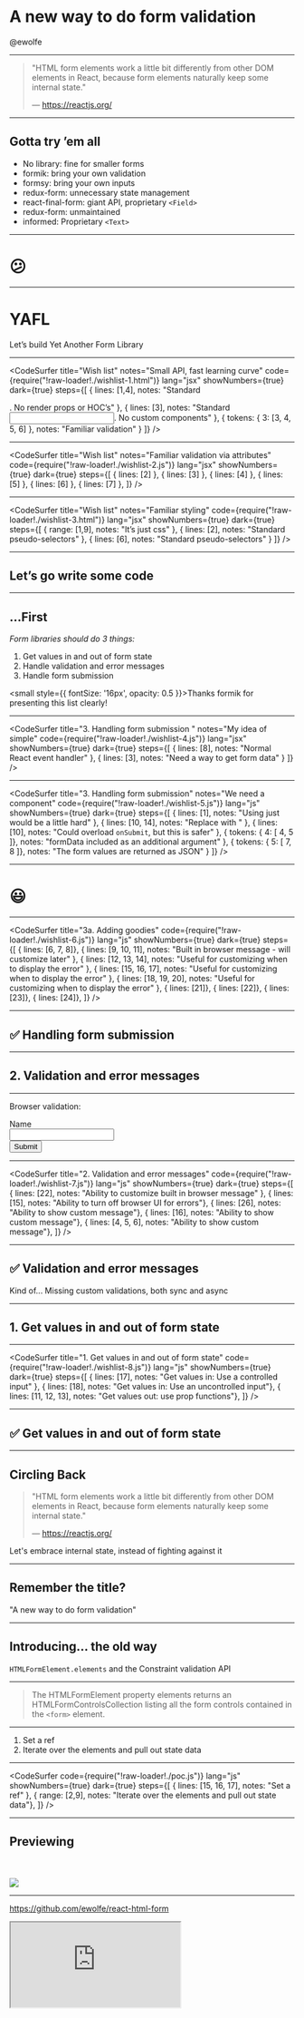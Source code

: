 
# A new way to do form validation

@ewolfe

---

> "HTML form elements work a little bit differently from other DOM elements in React, because form elements naturally keep some internal state."
>
> — https://reactjs.org/

---

## Gotta try ’em all

- No library: fine for smaller forms
- formik: bring your own validation
- formsy: bring your own inputs
- redux-form: unnecessary state management
- react-final-form: giant API, proprietary `<Field>`
- redux-form: unmaintained
- informed: Proprietary `<Text>`

---

# 😕

---

# YAFL

Let’s build Yet Another Form Library

---


<CodeSurfer
  title="Wish list"
  notes="Small API, fast learning curve"
  code={require("!raw-loader!./wishlist-1.html")}
  lang="jsx"
  showNumbers={true}
  dark={true}
  steps={[
    { lines: [1,4], notes: "Standard <form>. No render props or HOC’s" },
    { lines: [3], notes: "Standard <input>. No custom <Field> components" },
    { tokens: { 3: [3, 4, 5, 6] }, notes: "Familiar validation" }
  ]}
/>

---

<CodeSurfer
  title="Wish list"
  notes="Familiar validation via attributes"
  code={require("!raw-loader!./wishlist-2.js")}
  lang="jsx"
  showNumbers={true}
  dark={true}
  steps={[
    { lines: [2] },
    { lines: [3] },
    { lines: [4] },
    { lines: [5] },
    { lines: [6] },
    { lines: [7] },
  ]}
/>

---

<CodeSurfer
  title="Wish list"
  notes="Familiar styling"
  code={require("!raw-loader!./wishlist-3.html")}
  lang="jsx"
  showNumbers={true}
  dark={true}
  steps={[
    { range: [1,9], notes: "It’s just css" },
    { lines: [2], notes: "Standard pseudo-selectors" },
    { lines: [6], notes: "Standard pseudo-selectors" }
  ]}
/>

---

## Let’s go write some code

---

## ...First

*Form libraries should do 3 things:*

1. Get values in and out of form state
1. Handle validation and error messages
1. Handle form submission

<small style={{ fontSize: '16px', opacity: 0.5 }}>Thanks formik for presenting this list clearly!</small>

---

<CodeSurfer
  title="3. Handling form submission "
  notes="My idea of simple"
  code={require("!raw-loader!./wishlist-4.js")}
  lang="jsx"
  showNumbers={true}
  dark={true}
  steps={[
    { lines: [8], notes: "Normal React event handler" },
    { lines: [3], notes: "Need a way to get form data" }
  ]}
/>

---

<CodeSurfer
  title="3. Handling form submission"
  notes="We need a component"
  code={require("!raw-loader!./wishlist-5.js")}
  lang="js"
  showNumbers={true}
  dark={true}
  steps={[
    { lines: [1], notes: "Using just <form> would be a little hard" },
    { lines: [10, 14], notes: "Replace <form> with <Form>" },
    { lines: [10], notes: "Could overload `onSubmit`, but this is safer" },
    { tokens: { 4: [ 4, 5 ]}, notes: "formData included as an additional argument" },
    { tokens: { 5: [ 7, 8 ]}, notes: "The form values are returned as JSON" }
  ]}
/>

---

# 😃

---

<CodeSurfer
  title="3a. Adding goodies"
  code={require("!raw-loader!./wishlist-6.js")}
  lang="js"
  showNumbers={true}
  dark={true}
  steps={[
    { lines: [6, 7, 8]},
    { lines: [9, 10, 11], notes: "Built in browser message - will customize later" },
    { lines: [12, 13, 14], notes: "Useful for customizing when to display the error" },
    { lines: [15, 16, 17], notes: "Useful for customizing when to display the error" },
    { lines: [18, 19, 20], notes: "Useful for customizing when to display the error" },
    { lines: [21]},
    { lines: [22]},
    { lines: [23]},
    { lines: [24]},
  ]}
/>

---

## ✅ Handling form submission

---

## 2. Validation and error messages

---

Browser validation:

<form>
  <label htmlFor="choose">Name</label><br/>
  <input required id="choose" name="name" /><br/>
  <button>Submit</button>
</form>

---

<CodeSurfer
  title="2. Validation and error messages"
  code={require("!raw-loader!./wishlist-7.js")}
  lang="js"
  showNumbers={true}
  dark={true}
  steps={[
    { lines: [22], notes: "Ability to customize built in browser message" },
    { lines: [15], notes: "Ability to turn off browser UI for errors"},
    { lines: [26], notes: "Ability to show custom message"},
    { lines: [16], notes: "Ability to show custom message"},
    { lines: [4, 5, 6], notes: "Ability to show custom message"},
  ]}
/>

---

## ✅ Validation and error messages

Kind of... Missing custom validations, both sync and async

---

## 1. Get values in and out of form state

---

<CodeSurfer
  title="1. Get values in and out of form state"
  code={require("!raw-loader!./wishlist-8.js")}
  lang="js"
  showNumbers={true}
  dark={true}
  steps={[
    { lines: [17], notes: "Get values in: Use a controlled input" },
    { lines: [18], notes: "Get values in: Use an uncontrolled input"},
    { lines: [11, 12, 13], notes: "Get values out: use prop functions"},
  ]}
/>

---

## ✅ Get values in and out of form state

---

## Circling Back

> "HTML form elements work a little bit differently from other DOM elements in React, because form elements naturally keep some internal state."
>
> — https://reactjs.org/

Let's embrace internal state, instead of fighting against it

---

## Remember the title?

"A new way to do form validation"

---

## Introducing... the old way

`HTMLFormElement.elements` and the Constraint validation API

---

> The HTMLFormElement property elements returns an HTMLFormControlsCollection listing all the form controls contained in the `<form>` element.

---

1. Set a ref
1. Iterate over the elements and pull out state data

---

<CodeSurfer
  code={require("!raw-loader!./poc.js")}
  lang="js"
  showNumbers={true}
  dark={true}
  steps={[
    { lines: [15, 16, 17], notes: "Set a ref" },
    { range: [2,9], notes: "Iterate over the elements and pull out state data"},
  ]}
/>

---



## Previewing

<br />
<br />
<img style={{ maxWidth: '25vw' }} src="https://github.com/ewolfe/react-html-form/raw/master/assets/logo.jpg" />

---

https://github.com/ewolfe/react-html-form

<iframe src="https://codesandbox.io/embed/x70lxkzkvo" style={{width: '100%', height: 500, border: 0, borderRadius: 4, overflow: 'hidden'}} sandbox="allow-modals allow-forms allow-popups allow-scripts allow-same-origin" />

---

## The end 🎉

WIP - looking for feedback!

https://github.com/ewolfe/react-html-form

e@ewolfe.me
